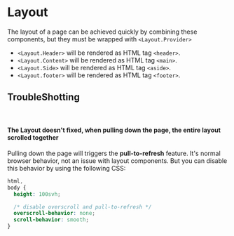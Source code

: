 
<Meta of={Stories} />

# Layout

The layout of a page can be achieved quickly by combining these components, but they must be wrapped with `<Layout.Provider>`

- `<Layout.Header>` will be rendered as HTML tag `<header>`.
- `<Layout.Content>` will be rendered as HTML tag `<main>`.
- `<Layout.Side>` will be rendered as HTML tag `<aside>`.
- `<Layout.footer>` will be rendered as HTML tag `<footer>`.

## TroubleShotting

<br />

#### The Layout doesn't fixed, when pulling down the page, the entire layout scrolled together

Pulling down the page will triggers the **pull-to-refresh** feature. It's normal browser behavior, not an issue with layout components. But you can disable this behavior by using the following CSS:

```css
html,
body {
  height: 100svh;

  /* disable overscroll and pull-to-refresh */
  overscroll-behavior: none;
  scroll-behavior: smooth;
}
```
